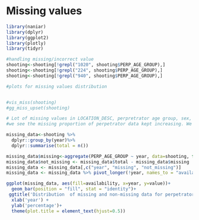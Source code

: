 # Missing values


```r
library(naniar)
library(dplyr)
library(ggplot2)
library(plotly)
library(tidyr)

```


```r


#handling missing/incorrect value
shooting<-shooting[!grepl("1020", shooting$PERP_AGE_GROUP),]
shooting<-shooting[!grepl("224", shooting$PERP_AGE_GROUP),]
shooting<-shooting[!grepl("940", shooting$PERP_AGE_GROUP),]
```

```r
#plots for missing values distribution


#vis_miss(shooting)
#gg_miss_upset(shooting)

```

```r
# Lot of missing values in LOCATION_DESC, perpretrator age group, sex, race. This makes sense because not all perpretrators will be caught to capture this informartion.
#we see the missing proportion of perpetrator data kept increasing. We confirm that by the following analysis

missing_data<-shooting %>%
  dplyr::group_by(year)%>%
  dplyr::summarise(total = n())

missing_data$missing<-aggregate(PERP_AGE_GROUP ~ year, data=shooting, function(x) {sum(is.na(x))}, na.action = NULL)$PERP_AGE_GROUP
missing_data$not_missing <- missing_data$total - missing_data$missing
missing_data <- missing_data[,c("year", "missing", "not_missing")]
missing_data <- missing_data %>% pivot_longer(!year, names_to = "availability", values_to = "value")

ggplot(missing_data, aes(fill=availability, x=year, y=value))+
  geom_bar(position = "fill", stat = "identity")+
 ggtitle('Distribution  of missing and non-missing data for perpetrators over years')+
  xlab('year') +
  ylab('percentage')+
  theme(plot.title = element_text(hjust=0.5))
  

```



